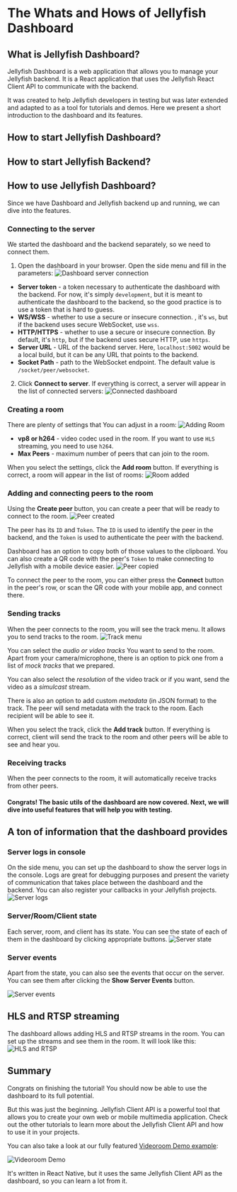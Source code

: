 
# The Whats and Hows of Jellyfish Dashboard

## What is Jellyfish Dashboard?

Jellyfish Dashboard is a web application that allows you to manage your
Jellyfish backend. It is a React application that uses the Jellyfish React Client API
to communicate with the backend.

It was created to help Jellyfish developers in testing but was later extended and
adapted to as a tool for tutorials and demos. Here we present a short introduction to
the dashboard and its features.

## How to start Jellyfish Dashboard?

<StartingJellyfishDashboard />

## How to start Jellyfish Backend?

<StartingJellyfishBackend />

## How to use Jellyfish Dashboard?

Since we have Dashboard and Jellyfish backend up and running, we can dive into
the features.

### Connecting to the server

We started the dashboard and the backend separately, so we need to connect them.

1. Open the dashboard in your browser. Open the side menu and fill in the parameters:
   ![Dashboard server connection](./img/dashboard_server.png)

- **Server token** - a token necessary to authenticate the dashboard with the backend. For now, it's simply `development`, but
  it is meant to authenticate the dashboard to the backend, so the good practice is to use a token that is hard to guess.
- **WS/WSS** - whether to use a secure or insecure connection. , it's `ws`, but if the backend uses secure WebSocket, use `wss`.
- **HTTP/HTTPS** - whether to use a secure or insecure connection. By default, it's `http`, but if the backend uses secure HTTP, use `https`.
- **Server URL** - URL of the backend server. Here, `localhost:5002` would be a local build, but it can be any URL that points to the backend.
- **Socket Path** - path to the WebSocket endpoint. The default value is `/socket/peer/websocket`.

2. Click **Connect to server**. If everything is correct, a server will appear in the list of connected servers:
   ![Connected dashboard](./img/dashboard_connected.png)

### Creating a room

There are plenty of settings that You can adjust in a room:
![Adding Room](./img/dashboard_add_room.png)

- **vp8 or h264** - video codec used in the room. If you want to use `HLS` streaming, you need to use `h264`.
- **Max Peers** - maximum number of peers that can join to the room.

When you select the settings, click the **Add room** button. If everything is correct, a room will appear in the list of rooms:
![Room added](./img/dashboard_room_added.png)

### Adding and connecting peers to the room

Using the **Create peer** button, you can create a peer that will be ready to connect to the room.
![Peer created](./img/dashboard_peer_created.png)

The peer has its `ID` and `Token`. The `ID` is used to identify the peer in the backend, and the `Token` is used to authenticate the peer with the backend.

Dashboard has an option to copy both of those values to the clipboard. You can also create a QR code with the peer's `Token` to make connecting to Jellyfish with a mobile device easier.
![Peer copied](./img/dashboard_peer_copied.png)

To connect the peer to the room, you can either press the **Connect** button in the peer's row, or scan the QR code with your mobile app, and connect there.

### Sending tracks

When the peer connects to the room, you will see the track menu. It allows you to send tracks to the room.
![Track menu](./img/dashboard_track_menu.png)

You can select the _audio or video tracks_ You want to send to the room. Apart from your camera/microphone,
there is an option to pick one from a list of _mock tracks_ that we prepared.

You can also select the _resolution_ of the video track
or if you want, send the video as a _simulcast_ stream.

There is also an option to add custom _metadata_ (in JSON format) to the track. The peer will send metadata with the track to the room. Each recipient will be able to see it.

When you select the track, click the **Add track** button. If everything is correct, client will send the track to the room and other peers
will be able to see and hear you.

### Receiving tracks

When the peer connects to the room, it will automatically receive tracks from other peers.

#### Congrats! The basic utils of the dashboard are now covered. Next, we will dive into useful features that will help you with testing.

## A ton of information that the dashboard provides

### Server logs in console

On the side menu, you can set up the dashboard to show the server logs in the console.
Logs are great for debugging purposes and present the variety of communication that takes place between the dashboard and the backend.
You can also register your callbacks in your Jellyfish projects.
![Server logs](./img/dashboard_server_logs.png)

### Server/Room/Client state

Each server, room, and client has its state. You can see the state of each of them in the dashboard by clicking appropriate buttons.
![Server state](./img/dashboard_states.png)

### Server events

Apart from the state, you can also see the events that occur on the server.
You can see them after clicking the **Show Server Events** button.

![Server events](./img/dashboard_server_events.png)

## HLS and RTSP streaming

The dashboard allows adding HLS and RTSP streams in the room. You can set up the streams and see them in the room. It will look like this:
![HLS and RTSP](./img/dashboard_hls_rtsp.png)

## Summary

Congrats on finishing the tutorial! You should now be able to use the dashboard to its full potential.

But this was just the beginning. Jellyfish Client API is a powerful tool that allows you to create your own web or mobile multimedia application.
Check out the other tutorials to learn more about the Jellyfish Client API and how to use it in your projects.

You can also take a look at our fully featured [Videoroom Demo
example](https://github.com/jellyfish-dev/react-native-membrane-webrtc/tree/master/example):

![Videoroom Demo](./img/videoroom.gif)

It's written in React Native, but it uses the same Jellyfish Client API as the dashboard, so you can learn a lot from it.
